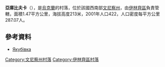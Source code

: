 {{coord|49|5|32|N|29|8|15|E|scale:30000|display=title}}

'''亞庫比夫卡'''（{{lang-uk|Якубівка}}），是[[烏克蘭|烏克蘭]]的村落，位於該國西南部[[文尼察州|文尼察州]]，由[[伊林齊區|伊林齊區]]負責管轄，面積1.47平方公里，海拔高度213米，2001年人口422，人口密度每平方公里287.07人。

==參考資料==
*[http://w1.c1.rada.gov.ua/pls/z7502/A005?rdat1=27.10.2012&rf7571=1875 Якубівка]{{dead link|date=2017年11月 |bot=InternetArchiveBot |fix-attempted=yes }}

[[Category:文尼察州村落|Category:文尼察州村落]]
[[Category:伊林齊區村落|Category:伊林齊區村落]]


{{Vinnytsia-geo-stub}}